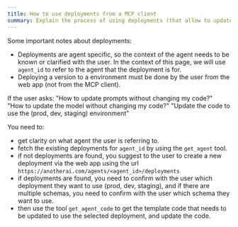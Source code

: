 ```yaml
---
title: How to use deployments from a MCP client
summary: Explain the process of using deployments (that allow to update prompts or models without changing code) from the context of a MCP client
---
```


Some important notes about deployments:
- Deployments are agent specific, so the context of the agent needs to be known or clarified with the user. In the context of this page, we will use `agent_id` to refer to the agent that the deployment is for.
- Deploying a version to a environment must be done by the user from the web app (not from the MCP client).

If the user asks:
"How to update prompts without changing my code?"
"How to update the model without changing my code?"
"Update the code to use the (prod, dev, staging) environment"

You need to:
- get clarity on what agent the user is referring to.
- fetch the existing deployments for `agent_id` by using the `get_agent` tool.
- if not deployments are found, you suggest to the user to create a new deployment via the web app using the url `https://anotherai.com/agents/<agent_id>/deployments`
- if deployments are found, you need to confirm with the user which deployment they want to use (prod, dev, staging), and if there are multiple schemas, you need to confirm with the user which schema they want to use.
- then use the tool `get_agent_code` to get the template code that needs to be updated to use the selected deployment, and update the code.